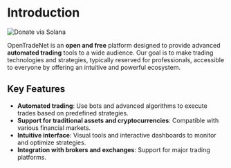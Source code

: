 # Introduction

<img src="home.jpg" alt="Donate via Solana"/>

OpenTradeNet is an **open and free** platform designed to provide advanced **automated trading** tools to a wide audience. Our goal is to make trading technologies and strategies, typically reserved for professionals, accessible to everyone by offering an intuitive and powerful ecosystem.

## Key Features
- **Automated trading**: Use bots and advanced algorithms to execute trades based on predefined strategies.
- **Support for traditional assets and cryptocurrencies**: Compatible with various financial markets.
- **Intuitive interface**: Visual tools and interactive dashboards to monitor and optimize strategies.
- **Integration with brokers and exchanges**: Support for major trading platforms.
